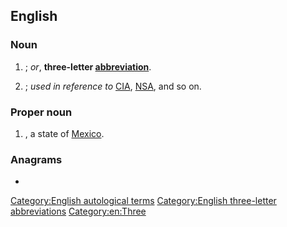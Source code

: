 {{also|tla|tla-}}
==English==
{{wikipedia|Three-letter acronym}}

===Noun===
{{en-noun}}

# {{initialism of|[[three]]-[[letter]] [[acronym]]|dot=|lang=en}}; ''or'', '''three-letter [[abbreviation]]'''.
# {{lb|en|US|humorous}} {{initialism of|three-letter [[agency]]|dot=|lang=en}}; ''used in reference to'' [[CIA]], [[NSA]], and so on.

===Proper noun===
{{en-proper noun}}

# {{abbreviation of|Tlaxcala|dot=|lang=en}}, a state of [[Mexico]].

===Anagrams===
* {{anagrams|en|ATL|Alt|Alt.|Atl.|LAT|LTA|Lat.|alt|lat|lat.}}

[[Category:English autological terms]]
[[Category:English three-letter abbreviations]]
[[Category:en:Three]]